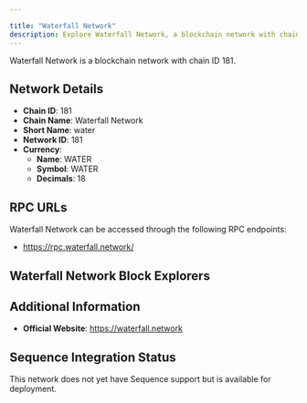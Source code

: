 ```yaml
---

title: "Waterfall Network"
description: Explore Waterfall Network, a blockchain network with chain ID 181. Learn about its native currency, WATER, and how to interact with the network.
---
```




Waterfall Network is a blockchain network with chain ID 181.

## Network Details

- **Chain ID**: 181
- **Chain Name**: Waterfall Network
- **Short Name**: water
- **Network ID**: 181
- **Currency**: 
  - **Name**: WATER
  - **Symbol**: WATER
  - **Decimals**: 18

## RPC URLs

Waterfall Network can be accessed through the following RPC endpoints:

- https://rpc.waterfall.network/

## Waterfall Network Block Explorers



## Additional Information

- **Official Website**: https://waterfall.network

## Sequence Integration Status

This network does not yet have Sequence support but is available for deployment.
